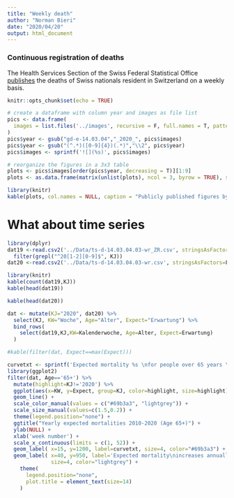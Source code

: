 ```yaml
---
title: "Weekly death"
author: "Norman Bieri"
date: "2020/04/20"
output: html_document
---
```


### Continuous registration of deaths

The Health Services Section of the Swiss Federal Statistical Office [publishes](https://www.bfs.admin.ch/bfs/en/home/statistics/health/state-health/mortality-causes-death.html) the deaths of Swiss nationals resident in Switzerland on a weekly basis.


```r
knitr::opts_chunk$set(echo = TRUE)
```


```r
# create a dataframe with column year and images as file list
pics <- data.frame(
  images = list.files('../images', recursive = F, full.names = T, pattern="*.png")
)
pics$year <- gsub("gd-e-14.03.04","_2020_", pics$images)
pics$year <- gsub("(^.*)([0-9]{4})(.*)","\\2", pics$year)
pics$images <- sprintf('![](%s)', pics$images)

# reorganize the figures in a 3x3 table
plots <- pics$images[order(pics$year, decreasing = T)][1:9]
plots <- as.data.frame(matrix(unlist(plots), ncol = 3, byrow = TRUE), stringsAsFactors = F)

library(knitr)
kable(plots, col.names = NULL, caption = "Publicly published figures by FSO")
```

# What about time series


```r

library(dplyr)
dat19 <-read.csv2('../Data/ts-d-14.03.04.03-wr_ZR.csv', stringsAsFactors=F) %>%
  filter(grepl("^20[1-2][0-9]$", KJ))
dat20 <-read.csv2('../Data/ts-d-14.03.04.03-wr.csv', stringsAsFactors=F)

library(knitr)
kable(count(dat19,KJ))
kable(head(dat19))

kable(head(dat20))

dat <- mutate(KJ="2020", dat20) %>%
  select(KJ, KW="Woche", Age="Alter", Expect="Erwartung") %>%
  bind_rows(
    select(dat19,KJ,KW=Kalenderwoche, Age=Alter, Expect=Erwartung)
  )

#kable(filter(dat, Expect==max(Expect)))

curvetxt <- sprintf('Expected mortality %s \nfor people over 65 years \nin weeks 6 and 7 in 2020', max(dat20$Erwartung))
library(ggplot2)
filter(dat, Age=='65+') %>%
  mutate(highlight=KJ!='2020') %>%
  ggplot(aes(x=KW, y=Expect, group=KJ, color=highlight, size=highlight)) +
  geom_line() +
  scale_color_manual(values = c("#69b3a3", "lightgrey")) +
  scale_size_manual(values=c(1.5,0.2)) +
  theme(legend.position="none") +
  ggtitle("Yearly expected mortalities 2010-2020 (Age 65+)") +
  ylab(NULL) +
  xlab('week number') +
  scale_x_continuous(limits = c(1, 52)) +
  geom_label( x=15, y=1200, label=curvetxt, size=4, color="#69b3a3") +
  geom_label( x=40, y=950, label='Expected mortality\nincreases annually', 
              size=4, color="lightgrey") +
    theme(
      legend.position="none",
      plot.title = element_text(size=14)
    )

```
